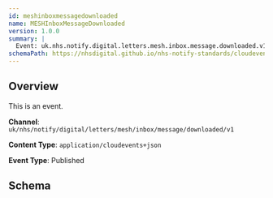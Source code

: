 ```yaml
---
id: meshinboxmessagedownloaded
name: MESHInboxMessageDownloaded
version: 1.0.0
summary: |
  Event: uk.nhs.notify.digital.letters.mesh.inbox.message.downloaded.v1
schemaPath: https://nhsdigital.github.io/nhs-notify-standards/cloudevents/nhs-notify-example-event.schema.json
---
```


## Overview

This is an event.

**Channel**: `uk/nhs/notify/digital/letters/mesh/inbox/message/downloaded/v1`

**Content Type**: `application/cloudevents+json`

**Event Type**: Published

## Schema
